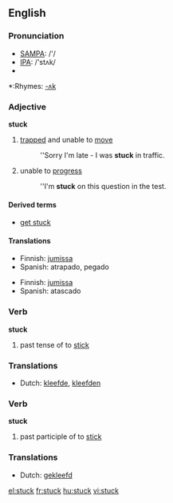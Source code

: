 ==English==

===Pronunciation===
*[[w:SAMPA|SAMPA]]: /'/
*[[w:IPA|IPA]]: /'stʌk/
*{{audio|en-us-stuck.ogg|Audio (US)}}

*:Rhymes: [[Rhymes:English:-ʌk|-ʌk]]

===Adjective===
'''stuck'''

# [[trapped]] and unable to [[move]]
#:''Sorry I'm late - I was '''stuck''' in traffic.
# unable to [[progress]]
#:''I'm '''stuck''' on this question in the test.

====Derived terms====
*[[get stuck]]

====Translations====
{{trans-top|trapped and unable to move}}
*Finnish: [[jumissa]]
*Spanish: atrapado, pegado
{{trans-mid}}
{{trans-bottom}}

{{trans-top|unable to progress}}
*Finnish: [[jumissa]]
*Spanish: atascado
{{trans-mid}}
{{trans-bottom}}

===Verb===
'''stuck'''

# past tense of to [[stick]]

===Translations===
{{rfc-level|Translations at L3+ (AutoFormat would have corrected level of Translations)}}
*Dutch: [[kleefde]], [[kleefden]]

===Verb===
'''stuck'''

# past participle of to [[stick]]

===Translations===
*Dutch: [[gekleefd]]

[[el:stuck]]
[[fr:stuck]]
[[hu:stuck]]
[[vi:stuck]]